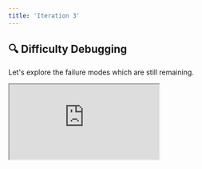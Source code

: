 ```yaml
---
title: 'Iteration 3'
---
```


## 🔍 Difficulty Debugging

Let's explore the failure modes which are still remaining.

<div
  style={{
    position: 'relative',
    paddingBottom: '56.25%', // 16:9 ratio
    height: 0,
  }}
>
  <iframe
    style={{
      position: 'absolute',
      top: 0,
      left: 0,
      width: '100%',
      height: '100%',
      border: 'none'
    }}
    src="https://www.youtube.com/embed/bCtCH_AoOzo"
    allow="accelerometer; autoplay; clipboard-write; encrypted-media; gyroscope; picture-in-picture"
    allowFullScreen
  />
</div>

The change seems to have fixed **Example 261**,
but the other two [**Examples 207 and 132 (c)**] are still failing.

It's also becoming quite difficult to track the exact discrepency between the correct marks and those predicted by the agent,
as the agent's response is a single block of text,
unlike the ground truth data which is formatted in a dictionary with each sub-question independently marked.

Adding structured output could both help the agent to reason about each part of the question independently,
and it will also make the response easier to parse,
enabling us to present a diff at the subquestion level,
rather than just for the entire question.
Let's give it a try!

### 🔀 Add Structured Output

Let's first define the output we want for **each sub-question**:

```python
class MarksAndReasoning(BaseModel):
    reasoning: str
    marks: int
```

Let's now write a simply function to build the desired pydantic output dynamically,
based on the subquestions present.

```python
@unify.traced
def create_response_format(response_keys):
    if response_keys:
        response_fields = dict(
            zip(response_keys, [(MarksAndReasoning, ...)] * len(response_keys))
        )
        return create_model('Response', **response_fields)
    else:
        return MarksAndReasoning
```

Let's update our system prompt,
so the agent knows how to populate the structured response correctly.
We also actually only use the nested output structure if subquestions are present.
So we'll want to populate the instructions dynamically,
depending on the presence or abscence of sub-questions.
Let's create two alternatives.
Firstly,
when sub-questions are present:

> "For each sub-question {subquestions}, you should populate the `reasoning` field with your initial reasoning about the correct number of marks to award. Finally, you should put the number of marks to award for this sub-question in the `marks` field."

When they are not present:

> "You should populate the `reasoning` field with your initial reasoning about the correct number of marks to award. Finally, you should put the number of marks to award in the `marks` field."

Firstly, the general template:

```python
system_message = """
Your task is to award a suitable number of marks for a student's answer to a question, from 0 up to a maximum of {available_marks_total} marks.

The general marking guidelines (relevant for all questions) are as follows:

{general_guidelines}

The question you need to mark is:

{question}


The markscheme for this specific question is:

{markscheme}


The student's answer to this question (which you need to marked) is:

{answer}


{output_response_explanation}
""".replace(
    "{general_guidelines}",
    general_guidelines
)
```

Then the two excerpts:

```python
output_response_explanations = dict()
output_response_explanations["with_subqs"] = "For each sub-question {subquestions}, you should populate the `reasoning` field with your initial reasoning about the correct number of marks to award. Finally, you should put the number of marks to award for this sub-question in the `marks` field."
output_response_explanations["without_subqs"] = "You should populate the `reasoning` field with your initial reasoning about the correct number of marks to award. Finally, you should put the number of marks to award in the `marks` field."
```

Let's update our `call_agent` method to set the output format dynamically:

```python
@unify.traced
def call_agent(system_msg, question, markscheme, answer, available_marks_total):
    local_agent = agent.copy()
    with_subqs = len(markscheme) > 1
    response_format = create_response_format(
        list(markscheme.keys()) if with_subqs else None
    )
    local_agent.set_response_format(response_format)
    if with_subqs:
        output_response_exp = output_response_explanations["with_subqs"]
        output_response_exp = output_response_exp.replace(
            "{subquestions}", json.dumps(list(markscheme.keys()))
        )
    else:
        output_response_exp = output_response_explanations["without_subqs"]
    local_agent.set_system_message(
        system_msg.replace(
            "{question}", question
        ).replace(
            "{markscheme}", json.dumps(markscheme, indent=4)
        ).replace(
            "{answer}", json.dumps(answer, indent=4)
        ).replace(
            "{available_marks_total}", str(available_marks_total)
        ).replace(
            "{output_response_explanation}",
            output_response_exp
        )
    )
    ret = local_agent.generate()
    if "```" in ret:
        ret = ret.split("```")[-2].lstrip("json")
    ret = response_format.model_validate_json(ret).model_dump()
    if not with_subqs:
        return {"_": ret}
    return ret
```

Let's also update our `evaluate` method to parse the returned json correctly,
and also include a subquestion level diff,
and update the per-question-breakdown to also include the subquestion level predictions:

```python
@unify.log
def evaluate(
    question,
    student_answer,
    available_marks_total,
    markscheme,
    correct_marks,
    per_question_breakdown,
    _system_message,
):
    pred_marks = call_agent(
        _system_message, question, markscheme, student_answer,
        available_marks_total
    )
    pred_marks_total = sum([v["marks"] for v in pred_marks.values()])
    diff = {
        k: vcor["marks"] - vpred["marks"] for (k, vcor), (_, vpred) in
        zip(correct_marks.items(), pred_marks.items())
    }
    error = {k: abs(v) for k, v in diff.items()}
    diff_total = sum(diff.values())
    error_total = sum(error.values())
    per_question_breakdown = {
        k: {
            **per_question_breakdown[k],
            "predicted_marks": pm,
            "diff": d
        } for (k, pqb), pm, d in zip(
            per_question_breakdown.items(),
            pred_marks.values(),
            diff.values()
        )
    }
    return error
```

## 🧪 Rreun Tests

```python
with unify.Experiment("add_structured_output"), unify.Params(
    system_message=system_message,
    dataset="dataset_10"
):
    unify.map(
        evaluate,
        [
             dict(**d.entries, _system_message=system_message)
             for d in test_set_10
        ],
        name="Evals"
    )
```

The mean error has actually gone back up from `0.2` to `0.4`.
Let's explore what's going wrong in the next iteration 🔁
